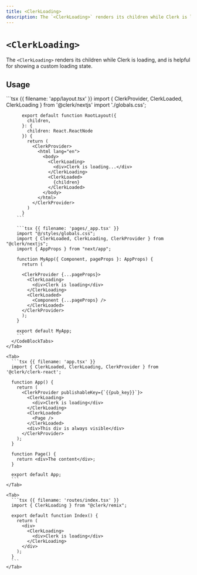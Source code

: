 ```yaml
---
title: <ClerkLoading>
description: The `<ClerkLoading>` renders its children while Clerk is loading, and is helpful for showing a custom loading state.
---
```


# `<ClerkLoading>`

The `<ClerkLoading>` renders its children while Clerk is loading, and is helpful for showing a custom loading state.

## Usage

<InjectKeys>
  <Tabs type="framework" items={["Next.js", "React", "Remix"]}>
    <Tab>
      <CodeBlockTabs type="router" options={["App Router", "Pages Router"]}>
        ```tsx {{ filename: 'app/layout.tsx' }}
          import { ClerkProvider, ClerkLoaded, ClerkLoading } from '@clerk/nextjs'
          import './globals.css';

          export default function RootLayout({
            children,
          }: {
            children: React.ReactNode
          }) {
            return (
              <ClerkProvider>
                <html lang="en">
                  <body>
                    <ClerkLoading>
                      <div>Clerk is loading...</div>
                    </ClerkLoading>
                    <ClerkLoaded>
                      {children}
                    </ClerkLoaded>
                  </body>
                </html>
              </ClerkProvider>
            )
          }
        ```

        ```tsx {{ filename: 'pages/_app.tsx' }}
        import "@/styles/globals.css";
        import { ClerkLoaded, ClerkLoading, ClerkProvider } from "@clerk/nextjs";
        import { AppProps } from "next/app";

        function MyApp({ Component, pageProps }: AppProps) {
          return (

          <ClerkProvider {...pageProps}>
            <ClerkLoading>
              <div>Clerk is loading</div>
            </ClerkLoading>
            <ClerkLoaded>
              <Component {...pageProps} />
            </ClerkLoaded>
          </ClerkProvider>
          );
        }

        export default MyApp;
        ```
      </CodeBlockTabs>
    </Tab>

    <Tab>
      ```tsx {{ filename: 'app.tsx' }}
      import { ClerkLoaded, ClerkLoading, ClerkProvider } from '@clerk/clerk-react';

      function App() {
        return (
          <ClerkProvider publishableKey={`{{pub_key}}`}>
            <ClerkLoading>
              <div>Clerk is loading</div>
            </ClerkLoading>
            <ClerkLoaded>
              <Page />
            </ClerkLoaded>
            <div>This div is always visible</div>
          </ClerkProvider>
        );
      }

      function Page() {
        return <div>The content</div>;
      }

      export default App;
      ```
    </Tab>

    <Tab>
      ```tsx {{ filename: 'routes/index.tsx' }}
      import { ClerkLoading } from "@clerk/remix";

      export default function Index() {
        return (
          <div>
            <ClerkLoading>
              <div>Clerk is loading</div>
            </ClerkLoading>
          </div>
        );
      }
      ```
    </Tab>
  </Tabs>
</InjectKeys>
